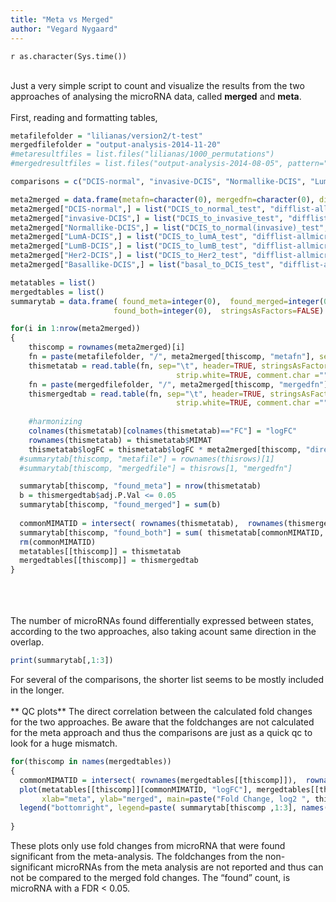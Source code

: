 ```yaml
---
title: "Meta vs Merged"
author: "Vegard Nygaard"
---
```


`r as.character(Sys.time())`
<br/>
<br/>

Just a very simple script to count and visualize the results from the two approaches of analysing the microRNA data, called **merged** and **meta**.
<BR/>
<BR/>
First, reading and formatting tables,

```r

metafilefolder = "lilianas/version2/t-test"
mergedfilefolder = "output-analysis-2014-11-20"
#metaresultfiles = list.files("lilianas/1000_permutations")
#mergedresultfiles = list.files("output-analysis-2014-08-05", pattern="difflist")

comparisons = c("DCIS-normal", "invasive-DCIS", "Normallike-DCIS", "LumA-DCIS", "LumB-DCIS", "Her2-DCIS", "Basallike-DCIS")

meta2merged = data.frame(metafn=character(0), mergedfn=character(0), direction=numeric(0), stringsAsFactors=FALSE)
meta2merged["DCIS-normal",] = list("DCIS_to_normal_test", "difflist-allmicroRNA-DCIS-vs-normal.txt",-1)
meta2merged["invasive-DCIS",] = list("DCIS_to_invasive_test", "difflist-allmicroRNA-invasive-vs-DCIS.txt",1)
meta2merged["Normallike-DCIS",] = list("DCIS_to_normal(invasive)_test", "difflist-allmicroRNA-pam50-Normallike-vs-DCIS.txt",1)
meta2merged["LumA-DCIS",] = list("DCIS_to_lumA_test", "difflist-allmicroRNA-pam50-LumA-vs-DCIS.txt",1)
meta2merged["LumB-DCIS",] = list("DCIS_to_lumB_test", "difflist-allmicroRNA-pam50-LumB-vs-DCIS.txt",1)
meta2merged["Her2-DCIS",] = list("DCIS_to_Her2_test", "difflist-allmicroRNA-pam50-Her2-vs-DCIS.txt",1)
meta2merged["Basallike-DCIS",] = list("basal_to_DCIS_test", "difflist-allmicroRNA-pam50-Basallike-vs-DCIS.txt",-1)

metatables = list()
mergedtables = list()
summarytab = data.frame( found_meta=integer(0),  found_merged=integer(0), 
                       found_both=integer(0),  stringsAsFactors=FALSE)

for(i in 1:nrow(meta2merged))
{   
    thiscomp = rownames(meta2merged)[i]
    fn = paste(metafilefolder, "/", meta2merged[thiscomp, "metafn"], sep="")
    thismetatab = read.table(fn, sep="\t", header=TRUE, stringsAsFactors=FALSE, fill=TRUE,
                                     strip.white=TRUE, comment.char ="")
    fn = paste(mergedfilefolder, "/", meta2merged[thiscomp, "mergedfn"], sep="")
    thismergedtab = read.table(fn, sep="\t", header=TRUE, stringsAsFactors=FALSE, fill=TRUE,
                                     strip.white=TRUE, comment.char ="", row.names=1)
    
    #harmonizing
    colnames(thismetatab)[colnames(thismetatab)=="FC"] = "logFC"
    rownames(thismetatab) = thismetatab$MIMAT
    thismetatab$logFC = thismetatab$logFC * meta2merged[thiscomp, "direction"]
  #summarytab[thiscomp, "metafile"] = rownames(thisrows)[1]
  #summarytab[thiscomp, "mergedfile"] = thisrows[1, "mergedfn"]

  summarytab[thiscomp, "found_meta"] = nrow(thismetatab)
  b = thismergedtab$adj.P.Val <= 0.05
  summarytab[thiscomp, "found_merged"] = sum(b)
  
  commonMIMATID = intersect( rownames(thismetatab),  rownames(thismergedtab)[b])
  summarytab[thiscomp, "found_both"] = sum( thismetatab[commonMIMATID, "logFC"] * thismergedtab[commonMIMATID, "logFC"] > 0) 
  rm(commonMIMATID)
  metatables[[thiscomp]] = thismetatab
  mergedtables[[thiscomp]] = thismergedtab
}

```
<br/>
<br/>
<br/>
The number of microRNAs found differentially expressed between states, according to the two approaches, also taking acount same direction in the overlap.
```r
print(summarytab[,1:3])
```
For several of the comparisons, the shorter list seems to be mostly included in the longer.
<br/>
<br/>
** QC plots**
The direct correlation between the calculated fold changes for the two approaches. Be aware that the foldchanges are not calculated for the meta approach and thus the comparisons are just as a quick qc to look for a huge mismatch.

```r
for(thiscomp in names(mergedtables))
{
  commonMIMATID = intersect( rownames(mergedtables[[thiscomp]]),  rownames(metatables[[thiscomp]]))
  plot(metatables[[thiscomp]][commonMIMATID, "logFC"], mergedtables[[thiscomp]][commonMIMATID, "logFC"],
       xlab="meta", ylab="merged", main=paste("Fold Change, log2 ", thiscomp, sep="") )
  legend("bottomright", legend=paste( summarytab[thiscomp ,1:3], names(summarytab)[1:3] ) )
  
}


```

These plots only use fold changes from microRNA that were found significant from the meta-analysis. The foldchanges from the non-significant microRNAs from the meta analysis are not reported and thus can not be compared to the merged fold changes. The "found" count, is microRNA with a FDR < 0.05.
<br/>
<br/>
<br/>
<br/>






